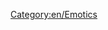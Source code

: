 {{en/License|type = PD
|text = The [http://tango.freedesktop.org/Tango_Desktop_Project Tango! Desktop Project] grants anyone the right to use this work for any purpose, without any conditions, unless such conditions are required by law. More [https://www.wikipedia.org/wiki/file:Face-grin expert.svg wiki information].
}}

[[Category:en/Emotics]]